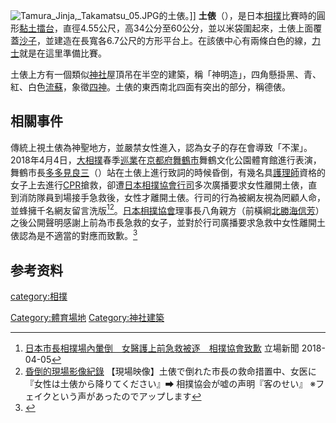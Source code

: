 {{Refimprove|time=2018-04-05T10:02:41+00:00}} 
[[File:Tamura_Jinja,_Takamatsu_05.JPG|right]]的土俵。]]
'''土俵'''（{{jpn|j=土俵|hg=どひょう|rm=Dohyō}}），是日本[[相撲|相撲]]比賽時的圓形[[黏土|黏土]][[擂台|擂台]]，直徑4.55公尺，高34公分至60公分，並以米袋圍起來，土俵上面覆蓋[[沙子|沙子]]，並建造在長寬各6.7公尺的方形平台上。在該俵中心有兩條白色的線，[[力士|力士]]就是在這里準備比賽。

土俵上方有一個類似[[神社|神社]]屋頂吊在半空的建築，稱「神明造」，四角懸掛黑、青、紅、白色[[流蘇_(裝飾)|流蘇]]，象徵[[四神|四神]]。土俵的東西南北四面有突出的部分，稱德俵。

==相關事件==
傳統上視土俵為神聖地方，並嚴禁女性進入，認為女子的存在會導致「不潔」。2018年4月4日，[[大相撲|大相撲]]春季[[巡業|巡業]]在[[京都府|京都府]][[舞鶴市|舞鶴市]]舞鶴文化公園體育館進行表演，舞鶴市長[[多多見良三|多多見良三]]（{{lang|ja|多々見 良三}}）站在土俵上進行致詞的時候昏倒，有幾名具[[護理師|護理師]]資格的女子上去進行[[CPR|CPR]]搶救，卻遭[[日本相撲協會|日本相撲協會]][[行司|行司]]多次廣播要求女性離開土俵，直到消防隊員到場接手急救後，女性才離開土俵。行司的行為被網友視為罔顧人命，並蜂擁千名網友留言洗版<ref>[https://www.thestandnews.com/international/%E6%97%A5%E6%9C%AC%E5%B8%82%E9%95%B7%E7%9B%B8%E6%92%B2%E5%A0%B4%E5%85%A7%E6%9A%88%E5%80%92-%E5%A5%B3%E9%86%AB%E8%AD%B7%E4%B8%8A%E5%89%8D%E6%80%A5%E6%95%91%E8%A2%AB%E9%80%90-%E7%9B%B8%E6%92%B2%E5%8D%94%E6%9C%83%E8%87%B4%E6%AD%89/ 日本市長相撲場內暈倒　女醫護上前急救被逐　相撲協會致歉] {{Wayback|url=https://www.thestandnews.com/international/%E6%97%A5%E6%9C%AC%E5%B8%82%E9%95%B7%E7%9B%B8%E6%92%B2%E5%A0%B4%E5%85%A7%E6%9A%88%E5%80%92-%E5%A5%B3%E9%86%AB%E8%AD%B7%E4%B8%8A%E5%89%8D%E6%80%A5%E6%95%91%E8%A2%AB%E9%80%90-%E7%9B%B8%E6%92%B2%E5%8D%94%E6%9C%83%E8%87%B4%E6%AD%89/ |date=20190815222816 }} 立場新聞  2018-04-05</ref><ref>[https://www.youtube.com/watch?v=s0JNJU-anEw 昏倒的現場影像紀錄] {{Wayback|url=https://www.youtube.com/watch?v=s0JNJU-anEw |date=20200502025642 }}【現場映像】土俵で倒れた市長の救命措置中、女医に『女性は土俵から降りてください』➡ 相撲協会が嘘の声明『客のせい』 ※フェイクという声があったのでアップします</ref>。[[日本相撲協會|日本相撲協會]]理事長八角親方（前橫綱[[北勝海信芳|北勝海信芳]]）之後公開聲明感謝上前為市長急救的女子，並對於行司廣播要求急救中女性離開土俵認為是不適當的對應而致歉。<ref>{{Cite web |url=https://www3.nhk.or.jp/news/html/20180405/k10011391191000.html |title=大相撲巡業 救命処置の女性に「土俵から下りて」とアナウンス |access-date=2018-04-05 |archive-url=https://web.archive.org/web/20180405113204/https://www3.nhk.or.jp/news/html/20180405/k10011391191000.html |archive-date=2018-04-05 |dead-url=yes }}</ref>

==参考资料==
{{Reflist}}
{{相撲}}
[[category:相撲|category:相撲]]
[[Category:體育場地|Category:體育場地]]
[[Category:神社建築|Category:神社建築]]